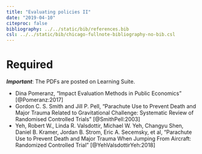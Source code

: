 ```yaml
---
title: "Evaluating policies II"
date: "2019-04-10"
citeproc: false
bibliography: ../../static/bib/references.bib
csl: ../../static/bib/chicago-fullnote-bibliography-no-bib.csl
---
```


# Required

***Important***: The PDFs are posted on Learning Suite.

- <i class="far fa-file-pdf"></i> Dina Pomeranz, "Impact Evaluation Methods in Public Economics" [@Pomeranz:2017]
- <i class="far fa-file-pdf"></i> Gordon C. S. Smith and Jill P. Pell, "Parachute Use to Prevent Death and Major Trauma Related to Gravitational Challenge: Systematic Review of Randomised Controlled Trials" [@SmithPell:2003]
- <i class="far fa-file-pdf"></i> Yeh, Robert W., Linda R. Valsdottir, Michael W. Yeh, Changyu Shen, Daniel B. Kramer, Jordan B. Strom, Eric A. Secemsky, et al, "Parachute Use to Prevent Death and Major Trauma When Jumping From Aircraft: Randomized Controlled Trial" [@YehValsdottirYeh:2018]
